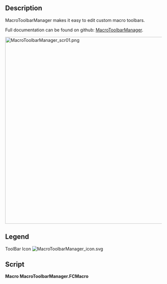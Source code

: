 <languages/>

{{Macro
|Name=Macro MacroToolbarManager
|Icon=MacroToolbarManager_icon.svg
|Description=Easily manage custom macro toolbars
|Author=TheMarkster
|Version=0.2023.10.27
|Date=2023-10-27
|FCVersion=Python 3 versions
|Download=[https://wiki.freecad.org/File:MacroToolbarManager_icon.svg ToolBar Icon]
|Links=[https://github.com/mwganson/MacroToolbarManager Full Documentation on Github]
}}

== Description ==

MacroToolbarManager makes it easy to edit custom macro toolbars.

Full documentation can be found on github: [https://github.com/mwganson/MacroToolbarManager MacroToolbarManager].

[[File:MacroToolbarManager_scr01.png|600px]]
{{Caption|Macro MacroToolbarManager screenshot‎}}

== Legend ==

{{Codeextralink|https://gist.github.com/mwganson/3464e2d54e859ee94ec8d7ce20c75660/raw/5bcd7bff7b451709ff300e3ee1269ff379c9b087/MacroToolbarManager.FCMacro|MacroToolbarManager.FCMacro}}

ToolBar Icon
[[Image:MacroToolbarManager_icon.svg]]

== Script ==

'''Macro MacroToolbarManager.FCMacro'''

{{CodeDownload|https://gist.github.com/mwganson/3464e2d54e859ee94ec8d7ce20c75660|MacroToolbarManager.FCMacro}}